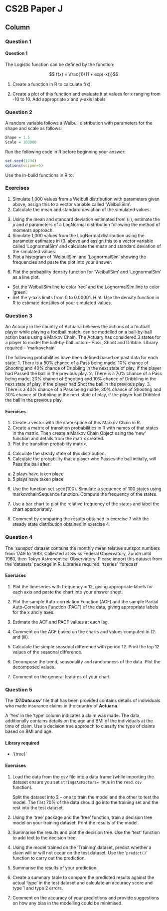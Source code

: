 
CS2B Paper J {data-navmenu="R for Risk Modelling and Survival Analysis"}
==============================================================

Column  {.tabset}
--------------------------------


### Question 1
<h4> Question 1</h4>

The Logistic function can be defined by the function:

$$ f(𝑥) = \frac{1}{(1 + exp(-x))}$$

1. Create a function in R to calculate f(x). 

2.  Create a plot of this function and evaluate it at values for x ranging from -10 to 10. Add appropriate x and y-axis labels. 

### Question 2

A random variable follows a Weibull distribution with parameters for the shape and scale as 
follows:
```r
Shape = 1.5
Scale = 100000
```
Run the following code in R before beginning your answer:
```r
set.seed(1234)
options(scipen=5)
```
Use the in-build functions in R to:

### Exercises

1. Simulate 1,000 values from a Weibull distribution with parameters given above, assign 
this to a vector variable called ‘WeibullSim’. 
2.  Calculate the mean and standard deviation of the simulated values. 
<p>
3.   Using the mean and standard deviation estimated from (ii), estimate the 𝜇 and 𝜎 parameters 
of a LogNormal distribution following the method of moments approach. 
4.   Simulate 1,000 values from the LogNormal distribution using the parameter estimates in 
(3.   above and assign this to a vector variable called ‘LognormalSim’ and calculate the 
mean and standard deviation of the simulated values. 
5.  Plot a histogram of ‘WeibullSim’ and ‘LognormalSim’ showing the frequencies and paste 
the plot into your answer. 
<p>
6.  Plot the probability density function for ‘WeibullSim’ and ‘LognormalSim’ as a line plot.
* Set the WeibullSim line to color ‘red’ and the LognormalSim line to color ‘green’.
* Set the y-axis limits from 0 to 0.00001.
Hint: Use the density function in R to estimate densities of your simulated values. 

### Question 3

An Actuary in the country of Actuaria believes the actions of a football player while playing 
a football match, can be modelled on a ball-by-ball action basis using a Markov Chain. The 
Actuary has considered 3 states for a player to model the ball-by-ball action – Pass, Shoot and 
Dribble.
Library required – ‘markovchain’

The following probabilities have been defined based on past data for each state:
1. There is a 50% chance of a Pass being made, 10% chance of Shooting and 40% chance of 
Dribbling in the next state of play, if the player had Passed the ball in the previous play.
2. There is a 70% chance of a Pass being made, 20% chance of Shooting and 10% chance of 
Dribbling in the next state of play, if the player had Shot the ball in the previous play.
3. There is a 40% chance of a Pass being made, 30% chance of Shooting and 30% chance of 
Dribbling in the next state of play, if the player had Dribbled the ball in the previous play.

#### Exercises
1. Create a vector with the state space of this Markov Chain in R. 
2.  Create a matrix of transition probabilities in R with names of that states in the matrix. Then 
create a Markov Chain Object using the ‘new’ function and details from the matrix created. 
3.   Plot the transition probability matrix. 
<p>
4.   Calculate the steady state of this distribution.
5.  Calculate the probability that a player who Passes the ball initially, will Pass the ball after:
a) 2 plays have taken place
b) 5 plays have taken place

6.  Use the function set.seed(100). Simulate a sequence of 100 states using 
markovchainSequence function. Compute the frequency of the states.

7. Use a bar chart to plot the relative frequency of the states and label the chart appropriately.

8. Comment by comparing the results obtained in exercise 7 with the steady state distribution 
obtained in exercise 4. 

### Question 4

The ‘sunspot’ dataset contains the monthly mean relative sunspot numbers from 1749 to 1983. 
Collected at Swiss Federal Observatory, Zurich until 1960, then Tokyo Astronomical 
Observatory. Please import this dataset from the ‘datasets’ package in R.
Libraries required:
‘tseries’
‘forecast’


#### Exercises 
1. Plot the timeseries with frequency = 12, giving appropriate labels for each axis and paste 
the chart into your answer sheet. 

2.  Plot the sample Auto-correlation Function (ACF) and the sample Partial Auto-Correlation 
Function (PACF) of the data, giving appropriate labels for the x and y axes. 

3.   Estimate the ACF and PACF values at each lag. 

4.   Comment on the ACF based on the charts and values computed in (2.  and (iii). 

5.  Calculate the simple seasonal difference with period 12. Print the top 12 values of the 
seasonal difference. 

6.  Decompose the trend, seasonality and randomness of the data. Plot the decomposed values.

7. Comment on the general features of your chart. 

### Question 5

The ‘***DTData.csv***’ file that has been provided contains details of individuals who made insurance claims in the country of **Actuaria**. 

A ‘Yes’ in the ‘type’ column indicates a claim was made. The data, additionally contains details on the age and BMI of the individuals at the time of claim. Use a decision tree approach to classify the type of claims based on BMI and 
age. 

#### Library required 
* ‘{tree}’

#### Exercises
1. Load the data from the csv file into a data frame (while importing the dataset ensure you 
set ``stringsAsFactors= TRUE`` in the ``read.csv`` function). 
<p>
Split the dataset into 2 – one to train the model and the other to test the model. 
The first 70% of the data should go into the training set and the rest into the test dataset. 
<p>

2.  Using the ‘tree’ package and the ‘tree’ function, train a decision tree model on your training 
dataset. Print the results of the model. 

3.   Summarise the results and plot the decision tree. Use the ‘text’ function to add text to the 
decision tree.
4.   Using the model trained on the ‘Training’ dataset, predict whether a claim will or will not occur on the test dataset. Use the ‘``predict()``’ function to carry out the prediction. 

5.  Summarise the results of your prediction. 

6.  Create a summary table to compare the predicted results against the actual ‘type’ in the test 
dataset and calculate an accuracy score and type 1 and type 2 errors.

7. Comment on the accuracy of your predictions and provide suggestions on how any bias in 
the modelling could be minimised.
